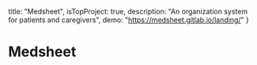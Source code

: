   title: "Medsheet",
  isTopProject: true,
  description: "An organization system for patients and caregivers",
  demo: "https://medsheet.gitlab.io/landing/"
}
 
# Medsheet
